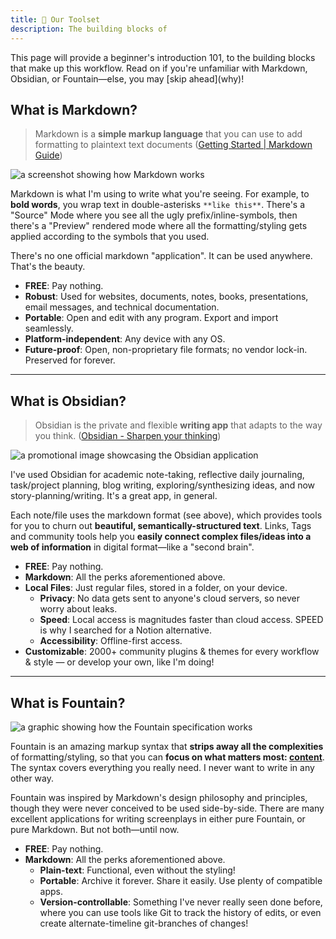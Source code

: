 ```yaml
---
title: 🧰 Our Toolset
description: The building blocks of
---
```



<Aside>
	This page will provide a beginner's introduction 101, to the building blocks
	that make up this workflow. Read on if you're unfamiliar with Markdown,
	Obsidian, or Fountain—else, you may [skip ahead](why)!
</Aside>

## What is Markdown?

> Markdown is a **simple markup language** that you can use to add formatting to plaintext text documents ([Getting Started | Markdown Guide](https://www.markdownguide.org/getting-started/))

![a screenshot showing how Markdown works](https://mdg.imgix.net/assets/images/dillinger.png?auto=format&fit=clip&q=40&w=1080)

Markdown is what I'm using to write what you're seeing. For example, to **bold words**, you wrap text in double-asterisks `**like this**`. There's a "Source" Mode where you see all the ugly prefix/inline-symbols, then there's a "Preview" rendered mode where all the formatting/styling gets applied according to the symbols that you used.

There's no one official markdown "application". It can be used anywhere. That's the beauty.

- **FREE**: Pay nothing.
- **Robust**: Used for websites, documents, notes, books, presentations, email messages, and technical documentation.
- **Portable**: Open and edit with any program. Export and import seamlessly.
- **Platform-independent**: Any device with any OS.
- **Future-proof**: Open, non-proprietary file formats; no vendor lock-in. Preserved for forever.

---

## What is Obsidian?

> Obsidian is the private and flexible **writing app** that adapts to the way you think. ([Obsidian - Sharpen your thinking](https://obsidian.md/))

![a promotional image showcasing the Obsidian application](https://obsidian.md/images/screenshot-1.0-hero-combo.png)

I've used Obsidian for academic note-taking, reflective daily journaling, task/project planning, blog writing, exploring/synthesizing ideas, and now story-planning/writing. It's a great app, in general.

Each note/file uses the markdown format (see above), which provides tools for you to churn out **beautiful, semantically-structured text**. Links, Tags and community tools help you **easily connect complex files/ideas into a web of information** in digital format—like a "second brain".

- **FREE**: Pay nothing.
- **Markdown**: All the perks aforementioned above.
- **Local Files**: Just regular files, stored in a folder, on your device.
  - **Privacy**: No data gets sent to anyone's cloud servers, so never worry about leaks.
  - **Speed**: Local access is magnitudes faster than cloud access. SPEED is why I searched for a Notion alternative.
  - **Accessibility**: Offline-first access.
- **Customizable**: 2000+ community plugins & themes for every workflow & style — or develop your own, like I'm doing!

---

## What is Fountain?

![a graphic showing how the Fountain specification works](https://fountain.io/wp-content/uploads/2023/05/fountain-reference.jpg)

Fountain is an amazing markup syntax that **strips away all the complexities** of formatting/styling, so that you can **focus on what matters most: <u>content</u>**. The syntax covers everything you really need. I never want to write in any other way.

Fountain was inspired by Markdown's design philosophy and principles, though they were never conceived to be used side-by-side. There are many excellent applications for writing screenplays in either pure Fountain, or pure Markdown. But not both—until now.

- **FREE**: Pay nothing.
- **Markdown**: All the perks aforementioned above.
  - **Plain-text**: Functional, even without the styling!
  - **Portable**: Archive it forever. Share it easily. Use plenty of compatible apps.
  - **Version-controllable**: Something I've never really seen done before, where you can use tools like Git to track the history of edits, or even create alternate-timeline git-branches of changes!
